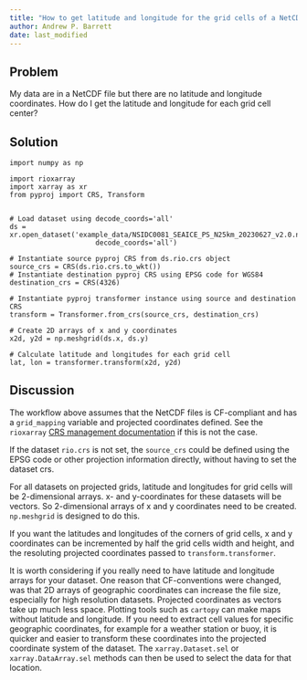 ```yaml
---
title: "How to get latitude and longitude for the grid cells of a NetCDF file"
author: Andrew P. Barrett
date: last_modified
---
```


## Problem
My data are in a NetCDF file but there are no latitude and longitude coordinates.  How do I get the latitude and longitude for each grid cell center?

## Solution
```
import numpy as np

import rioxarray
import xarray as xr
from pyproj import CRS, Transform


# Load dataset using decode_coords='all'
ds = xr.open_dataset('example_data/NSIDC0081_SEAICE_PS_N25km_20230627_v2.0.nc',
                     decode_coords='all')

# Instantiate source pyproj CRS from ds.rio.crs object
source_crs = CRS(ds.rio.crs.to_wkt())
# Instantiate destination pyproj CRS using EPSG code for WGS84 
destination_crs = CRS(4326)

# Instantiate pyproj transformer instance using source and destination CRS
transform = Transformer.from_crs(source_crs, destination_crs)

# Create 2D arrays of x and y coordinates
x2d, y2d = np.meshgrid(ds.x, ds.y)

# Calculate latitude and longitudes for each grid cell
lat, lon = transformer.transform(x2d, y2d)
```

## Discussion
The workflow above assumes that the NetCDF files is CF-compliant and has a `grid_mapping` variable and projected coordinates defined.  See the `rioxarray` [CRS management documentation](https://corteva.github.io/rioxarray/stable/getting_started/crs_management.html#) if this is not the case.

If the dataset `rio.crs` is not set, the `source_crs` could be defined using the EPSG code or other projection information directly, without having to set the dataset crs.

For all datasets on projected grids, latitude and longitudes for grid cells will be 2-dimensional arrays.  x- and y-coordinates for these datasets will be vectors.  So 2-dimensional arrays of x and y coordinates need to be created.  `np.meshgrid` is designed to do this.

If you want the latitudes and longitudes of the corners of grid cells, x and y coordinates can be incremented by half the grid cells width and height, and the resoluting projected coordinates passed to `transform.transformer`.

It is worth considering if you really need to have latitude and longitude arrays for your dataset.  One reason that CF-conventions were changed, was that 2D arrays of geographic coordinates can increase the file size, especially for high resolution datasets.  Projected coordinates as vectors take up much less space.  Plotting tools such as `cartopy` can make maps without latitude and longitude.  If you need to extract cell values for specific geographic coordinates, for example for a weather station or buoy, it is quicker and easier to transform these coordinates into the projected coordinate system of the dataset.  The `xarray.Dataset.sel` or `xarray.DataArray.sel` methods can then be used to select the data for that location. 